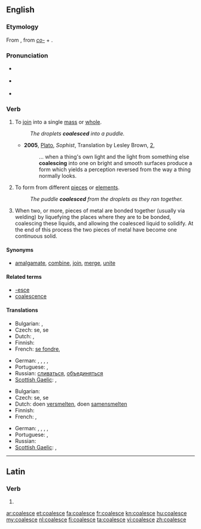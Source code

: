 {{was wotd|2009|April|3}}
==English==

===Etymology===
From {{etyl|la}} {{term|coalesco|coalēscō|lang=la}}, from ''[[co-]]'' + {{term|alesco|alēscō|grow up|lang=la}}.

===Pronunciation===
* {{a|UK}} {{IPA|/kəʊ.əˈlɛs/}}
* {{a|US}} {{IPA|/koʊ.əˈlɛs/}}
* {{audio|en-us-coalesce.ogg|Audio (US)}}

===Verb===
{{en-verb|coalesc|ing}}

# {{context|of separate elements}} To [[join]] into a single [[mass]] or [[whole]].
#: ''The droplets '''coalesced''' into a puddle.''
#* '''2005''', [[w:Plato|Plato]], ''Sophist'', Translation by Lesley Brown, [[w:Stephanus pagination|2]],
#*: ... when a thing's own light and the light from something else '''coalescing''' into one on bright and smooth surfaces produce a form which yields a perception reversed from the way a thing normally looks.
# {{context|of a whole or a unit}} To form from different [[piece]]s or [[element]]s.
#: ''The puddle '''coalesced''' from the droplets as they ran together.''
# {{engineering}} When two, or more, pieces of metal are bonded together (usually via welding) by liquefying the places where they are to be bonded, coalescing these liquids, and allowing the coalesced liquid to solidify. At the end of this process the two pieces of metal have become one continuous solid.

====Synonyms====
* {{sense|to join into a single mass}} [[amalgamate]], [[combine]], [[join]], [[merge]], [[unite]]

====Related terms====
* [[-esce]]
* [[coalescence]]

====Translations====
{{trans-top|to join into a single mass}}
* Bulgarian: {{t|bg|сливам се}},  {{t|bg|обединявам се}}
* Czech: {{t-|cs|sloučit}} se, {{t-|cs|spojit}} se
* Dutch: {{t-|nl|versmelten}}, {{t-|nl|samensmelten}}
* Finnish: {{t-|fi|yhdistyä}}
* French: [[se fondre]], {{t+|fr|coalescer}}
{{trans-mid}}
* German: {{t+|de|zusammenfließen}}, {{t+|de|zusammenfügen}}, {{t+|de|zusammenwachsen}}, {{t+|de|vereinigen}}, {{t+|de|verschmelzen}}
* Portuguese: {{t-|pt|coalescer}}, {{t+|pt|aglutinar}}
* Russian: [[сливаться]], [[объединяться]]
* [[Scottish Gaelic]]: {{t-|gd|aonaich|xs=Scottish Gaelic}}, {{t-|gd|measgaich|xs=Scottish Gaelic}}
{{trans-bottom}}

{{trans-top|to form from different elements}}
* Bulgarian: {{t|bg|сливам се}}
* Czech: {{t-|cs|sloučit}} se, {{t-|cs|spojit}} se
* Dutch: doen [[versmelten]], doen [[samensmelten]]
* Finnish: {{t-|fi|yhdistyä}}
* French: {{t|fr|réunir|alt=se réunir}}, {{t|fr|unir|alt=s'unir}}
{{trans-mid}}
* German: {{t+|de|zusammenfließen}}, {{t+|de|zusammenfügen}}, {{t+|de|zusammenwachsen}}, {{t+|de|vereinigen}}, {{t+|de|verschmelzen}}
* Portuguese: {{t-|pt|coalescer}}, {{t+|pt|aglutinar}}
* Russian: {{t+|ru|объединяться}}
* [[Scottish Gaelic]]: {{t-|gd|aonaich|xs=Scottish Gaelic}}, {{t-|gd|measgaich|xs=Scottish Gaelic}}
{{trans-bottom}}

----

==Latin==

===Verb===
{{la-verb-form|coalesce}}

# {{conjugation of|coalesco|coalescō|2|s|pres|act|imp|lang=la}}
{{count page|[[Wiktionary:Page count]]}}

[[ar:coalesce]]
[[et:coalesce]]
[[fa:coalesce]]
[[fr:coalesce]]
[[kn:coalesce]]
[[hu:coalesce]]
[[my:coalesce]]
[[nl:coalesce]]
[[fi:coalesce]]
[[ta:coalesce]]
[[vi:coalesce]]
[[zh:coalesce]]